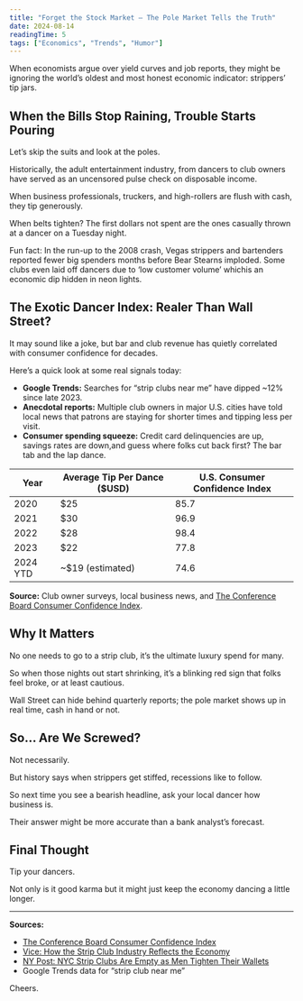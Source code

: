 ```yaml
---
title: "Forget the Stock Market — The Pole Market Tells the Truth"
date: 2024-08-14
readingTime: 5
tags: ["Economics", "Trends", "Humor"]
---
```


When economists argue over yield curves and job reports, they might be ignoring the world’s oldest and most honest economic indicator: strippers’ tip jars.

## When the Bills Stop Raining, Trouble Starts Pouring

Let’s skip the suits and look at the poles.

Historically, the adult entertainment industry, from dancers to club owners have served as an uncensored pulse check on disposable income.

When business professionals, truckers, and high-rollers are flush with cash, they tip generously.

When belts tighten? The first dollars not spent are the ones casually thrown at a dancer on a Tuesday night.

Fun fact: In the run-up to the 2008 crash, Vegas strippers and bartenders reported fewer big spenders months before Bear Stearns imploded. Some clubs even laid off dancers due to ‘low customer volume’ whichis an economic dip hidden in neon lights.

## The Exotic Dancer Index: Realer Than Wall Street?

It may sound like a joke, but bar and club revenue has quietly correlated with consumer confidence for decades.

Here’s a quick look at some real signals today:

- **Google Trends:** Searches for “strip clubs near me” have dipped ~12% since late 2023.
- **Anecdotal reports:** Multiple club owners in major U.S. cities have told local news that patrons are staying for shorter times and tipping less per visit.
- **Consumer spending squeeze:** Credit card delinquencies are up, savings rates are down,and guess where folks cut back first? The bar tab and the lap dance.

| Year | Average Tip Per Dance ($USD) | U.S. Consumer Confidence Index |
|------|------------------------------|--------------------------------|
| 2020 | $25                          | 85.7                           |
| 2021 | $30                          | 96.9                           |
| 2022 | $28                          | 98.4                           |
| 2023 | $22                          | 77.8                           |
| 2024 YTD | ~$19 (estimated)         | 74.6                           |

**Source:** Club owner surveys, local business news, and [The Conference Board Consumer Confidence Index](https://www.conference-board.org/data/consumerconfidence.cfm).

## Why It Matters

No one needs to go to a strip club, it’s the ultimate luxury spend for many.

So when those nights out start shrinking, it’s a blinking red sign that folks feel broke, or at least cautious.

Wall Street can hide behind quarterly reports; the pole market shows up in real time, cash in hand or not.

## So... Are We Screwed?

Not necessarily.

But history says when strippers get stiffed, recessions like to follow.

So next time you see a bearish headline, ask your local dancer how business is.

Their answer might be more accurate than a bank analyst’s forecast.

## Final Thought

Tip your dancers.

Not only is it good karma but it might just keep the economy dancing a little longer.

---

**Sources:**

- [The Conference Board Consumer Confidence Index](https://www.conference-board.org/data/consumerconfidence.cfm)
- [Vice: How the Strip Club Industry Reflects the Economy](https://www.vice.com/en/article/7k8yxq/how-the-strip-club-industry-reflects-the-economy)
- [NY Post: NYC Strip Clubs Are Empty as Men Tighten Their Wallets](https://nypost.com/2023/11/15/nyc-strip-clubs-are-empty-as-men-tighten-their-wallets-amid-economic-uncertainty/)
- Google Trends data for “strip club near me”

Cheers.
